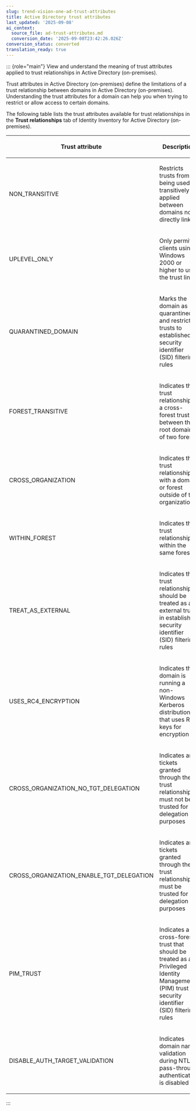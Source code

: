 ```yaml
---
slug: trend-vision-one-ad-trust-attributes
title: Active Directory trust attributes
last_updated: '2025-09-08'
ai_context:
  source_file: ad-trust-attributes.md
  conversion_date: '2025-09-08T23:42:26.026Z'
conversion_status: converted
translation_ready: true
---
```


::: {role="main"}
View and understand the meaning of trust attributes applied to trust relationships in Active Directory (on-premises).

Trust attributes in Active Directory (on-premises) define the limitations of a trust relationship between domains in Active Directory (on-premises). Understanding the trust attributes for a domain can help you when trying to restrict or allow access to certain domains.

The following table lists the trust attributes available for trust relationships in the **Trust relationships** tab of Identity Inventory for Active Directory (on-premises).

<table>
<colgroup>
<col style="width: 50%" />
<col style="width: 50%" />
</colgroup>
<thead>
<tr>
<th><p>Trust attribute</p></th>
<th><p>Description</p></th>
</tr>
</thead>
<tbody>
<tr>
<td><p>NON_TRANSITIVE</p></td>
<td><p>Restricts trusts from being used transitively or applied between domains not directly linked</p></td>
</tr>
<tr>
<td><p>UPLEVEL_ONLY</p></td>
<td><p>Only permits clients using Windows 2000 or higher to use the trust link</p></td>
</tr>
<tr>
<td><p>QUARANTINED_DOMAIN</p></td>
<td><p>Marks the domain as quarantined and restricts trusts to established security identifier (SID) filtering rules</p></td>
</tr>
<tr>
<td><p>FOREST_TRANSITIVE</p></td>
<td><p>Indicates the trust relationship is a cross-forest trust between the root domains of two forests</p></td>
</tr>
<tr>
<td><p>CROSS_ORGANIZATION</p></td>
<td><p>Indicates the trust relationship is with a domain or forest outside of the organization</p></td>
</tr>
<tr>
<td><p>WITHIN_FOREST</p></td>
<td><p>Indicates the trust relationship is within the same forest</p></td>
</tr>
<tr>
<td><p>TREAT_AS_EXTERNAL</p></td>
<td><p>Indicates the trust relationship should be treated as an external trust in established security identifier (SID) filtering rules</p></td>
</tr>
<tr>
<td><p>USES_RC4_ENCRYPTION</p></td>
<td><p>Indicates the domain is running a non-Windows Kerberos distribution that uses RC4 keys for encryption</p></td>
</tr>
<tr>
<td><p>CROSS_ORGANIZATION_NO_TGT_DELEGATION</p></td>
<td><p>Indicates any tickets granted through the trust relationship must not be trusted for delegation purposes</p></td>
</tr>
<tr>
<td><p>CROSS_ORGANIZATION_ENABLE_TGT_DELEGATION</p></td>
<td><p>Indicates any tickets granted through the trust relationship must be trusted for delegation purposes</p></td>
</tr>
<tr>
<td><p>PIM_TRUST</p></td>
<td><p>Indicates a cross-forest trust that should be treated as a Privileged Identity Management (PIM) trust in security identifier (SID) filtering rules</p></td>
</tr>
<tr>
<td><p>DISABLE_AUTH_TARGET_VALIDATION</p></td>
<td><p>Indicates domain name validation during NTLM pass-through authentication is disabled</p></td>
</tr>
</tbody>
</table>
:::
